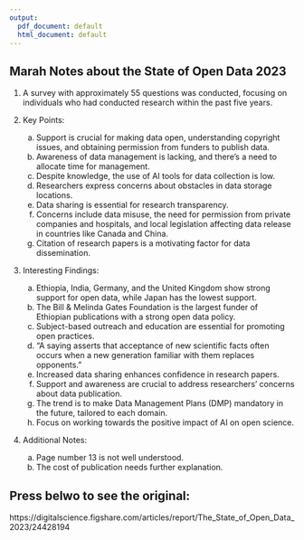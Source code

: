 ```yaml
---
output:
  pdf_document: default
  html_document: default
---
```


## Marah Notes about the State of Open Data 2023


1. A survey with approximately 55 questions was conducted, focusing on individuals who had conducted research within the past five years.

2. Key Points:
   a. Support is crucial for making data open, understanding copyright issues, and obtaining permission from funders to publish data.
   b. Awareness of data management is lacking, and there's a need to allocate time for management.
   c. Despite knowledge, the use of AI tools for data collection is low.
   d. Researchers express concerns about obstacles in data storage locations.
   e. Data sharing is essential for research transparency.
   f. Concerns include data misuse, the need for permission from private companies and hospitals, and local legislation affecting data release in countries like Canada and China.
   g. Citation of research papers is a motivating factor for data dissemination.

3. Interesting Findings:
   a. Ethiopia, India, Germany, and the United Kingdom show strong support for open data, while Japan has the lowest support.
   b. The Bill & Melinda Gates Foundation is the largest funder of Ethiopian publications with a strong open data policy.
   c. Subject-based outreach and education are essential for promoting open practices.
   d. "A saying asserts that acceptance of new scientific facts often occurs when a new generation familiar with them replaces opponents."
   e. Increased data sharing enhances confidence in research papers.
   f. Support and awareness are crucial to address researchers' concerns about data publication.
   g. The trend is to make Data Management Plans (DMP) mandatory in the future, tailored to each domain.
   h. Focus on working towards the positive impact of AI on open science.

4. Additional Notes:
   a. Page number 13 is not well understood.
   b. The cost of publication needs further explanation.
   
## Press belwo to see the original:

https://digitalscience.figshare.com/articles/report/The_State_of_Open_Data_2023/24428194
